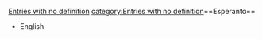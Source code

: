 [[category:Wiktionary Internals - Content Work Required|Entries with no definition]]
[[category:Entries with no definition]]==Esperanto==

*English